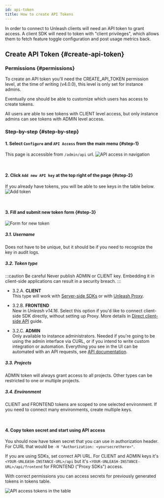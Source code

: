 ```yaml
---
id: api-token
title: How to create API Tokens
---
```



In order to connect to Unleash clients will need an API token to grant access. A client SDK will need to token with "client privileges", which allows them to fetch feature toggle configuration and post usage metrics back.

## Create API Token {#create-api-token}

### Permissions {#permissions}

<!-- TODO: update? -->

To create an API token you'll need the CREATE_API_TOKEN permission level, at the time of writing (v4.0.0), this level is only set for instance admins.

Eventually one should be able to customize which users has access to create tokens.

All users are able to see tokens with CLIENT level access, but only instance admins can see tokens with ADMIN level access.

### Step-by-step {#step-by-step}

#### 1. Select `Configure` and `API Access` from the main menu {#step-1}

This page is accessible from `/admin/api` url. ![API access in navigation](/img/admin_configure_api.png)

<br />

#### 2. Click `Add new API key` at the top right of the page {#step-2}

If you already have tokens, you will be able to see keys in the table below. ![Add token](/img/admin_new_api_key_button.png)

<br />

#### 3. Fill and submit new token form {#step-3}

<div style={{ display: 'flex', gap: '1rem', flexWrap: 'wrap' }}>
<div><img src={newTokenImage} alt="Form for new token" style={{ maxWidth: '414px' }} /></div>
<div style={{ flexShrink: 1, flexGrow: 1, flexBasis: 0, minWidth: '320px' }}>

##### 3.1. Username

Does not have to be unique, but it should be if you need to recognize the key in audit logs.

##### 3.2. Token type

:::caution Be careful
Never publish ADMIN or CLIENT key. Embedding it in client-side applications can result in a security breach.
:::

- 3.2.A. **CLIENT**<br/>
This type will work with [Server-side SDKs](/sdks#server-side-sdks) or with [Unleash Proxy](/sdks/unleash-proxy).

- 3.2.B. **FRONTEND**<br/>
New in _Unleash v14.16_. Select this option if you'd like to connect client-side SDK directly, without setting up Proxy.
More details in [Direct client-side API](/topics/frontend-api) guide.

- 3.2.C. **ADMIN**<br/>
Only available to instance administrators. Needed if you're going to be using the admin interface via CURL, or if you intend to write custom integration or automation.
Everything you see in the UI can be automated with an API requests, see [API documentation](/api).

##### 3.3. Projects

ADMIN token will always grant access to all projects. Other types can be restricted to one or multiple projects.

##### 3.4. Environment

CLIENT and FRONTEND tokens are scoped to one selected environment. If you need to connect many environments, create multiple keys.

</div>
</div>
<br/>

#### 4. Copy token secret and start using API access

You should now have token secret that you can use in authorization header. For CURL that would be `-H "Authorization: <yoursecrethere>"`.

If you are using SDKs, set correct API URL. For CLIENT and ADMIN keys it's `<YOUR-UNLEASH-INSTANCE-URL>/api` but it's `<YOUR-UNLEASH-INSTANCE-URL>/api/frontend` for FRONTEND ("Proxy SDKs") access.

With correct permissions you can access secrets for previously generated tokens in tokens table.

![API access tokens in the table](/img/admin_copy_token.png)
